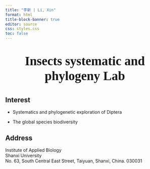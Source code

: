 ```yaml
---
title: "李新 | Li, Xin"
format: html
title-block-banner: true
editor: source
css: styles.css
toc: false
---
```


<p style="font-size:40px;font-weight:bold;font-family:'HarmonyOS Sans'" align="center">Insects systematic and phylogeny Lab</p>


<p style="display:none">logo</p>

## Interest

-   Systematics and phylogenetic exploration of Diptera

-   The global species biodiversity

## Address

Institute of Applied Biology\
Shanxi University\
No. 63, South Central East Street, Taiyuan, Shanxi, China. 030031
